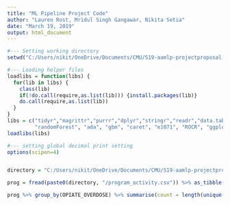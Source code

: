 ```yaml
---
title: "ML Pipeline Project Code"
author: "Lauren Rost, Mridul Singh Gangawar, Nikita Setia"
date: "March 19, 2019"
output: html_document
---
```


```r

#--- Setting working directory 
setwd("C:/Users/nikit/OneDrive/Documents/CMU/S19-aamlp-projectproposal-group1")

#--- Loading helper files 
loadlibs = function(libs) {
  for(lib in libs) {
    class(lib)
    if(!do.call(require,as.list(lib))) {install.packages(lib)}
    do.call(require,as.list(lib))
  }
}
libs = c("tidyr","magrittr","purrr","dplyr","stringr","readr","data.table", "mice", 
         "randomForest", "ada", "gbm", "caret", "e1071", "ROCR", "ggplot2", "glmnet", "readxl")
loadlibs(libs)

#--- setting global decimal print setting
options(scipen=4)


directory = "C:/Users/nikit/OneDrive/Documents/CMU/S19-aamlp-projectproposal-group1"

prog = fread(paste0(directory, "/program_activity.csv")) %>% as_tibble()

prog %>% group_by(OPIATE_OVERDOSE) %>% summarise(count = length(unique(PERSON_ID)))

```

